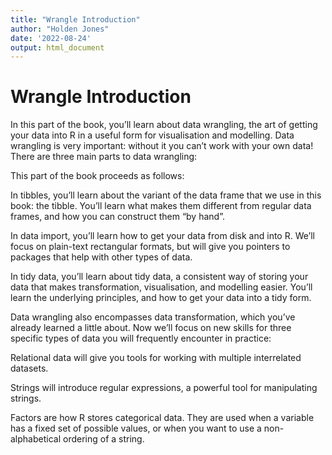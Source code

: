 ```yaml
---
title: "Wrangle Introduction"
author: "Holden Jones"
date: '2022-08-24'
output: html_document
---
```


# Wrangle Introduction

In this part of the book, you’ll learn about data wrangling, the art of getting your data into R in a useful form for visualisation and modelling. Data wrangling is very important: without it you can’t work with your own data! There are three main parts to data wrangling:

This part of the book proceeds as follows:

In tibbles, you’ll learn about the variant of the data frame that we use in this book: the tibble. You’ll learn what makes them different from regular data frames, and how you can construct them “by hand”.

In data import, you’ll learn how to get your data from disk and into R. We’ll focus on plain-text rectangular formats, but will give you pointers to packages that help with other types of data.

In tidy data, you’ll learn about tidy data, a consistent way of storing your data that makes transformation, visualisation, and modelling easier. You’ll learn the underlying principles, and how to get your data into a tidy form.

Data wrangling also encompasses data transformation, which you’ve already learned a little about. Now we’ll focus on new skills for three specific types of data you will frequently encounter in practice:

Relational data will give you tools for working with multiple interrelated datasets.

Strings will introduce regular expressions, a powerful tool for manipulating strings.

Factors are how R stores categorical data. They are used when a variable has a fixed set of possible values, or when you want to use a non-alphabetical ordering of a string.
